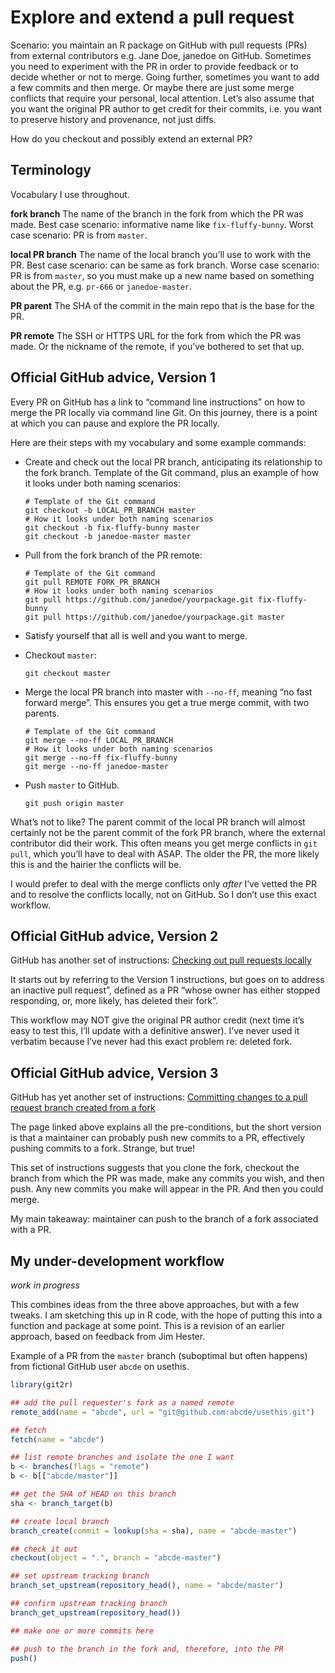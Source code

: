 # Explore and extend a pull request {#pr-extend}

Scenario: you maintain an R package on GitHub with pull requests (PRs) from
external contributors e.g. Jane Doe, janedoe on GitHub. Sometimes you need to
experiment with the PR in order to provide feedback or to decide whether or not
to merge. Going further, sometimes you want to add a few commits and then merge.
Or maybe there are just some merge conflicts that require your personal, local
attention. Let's also assume that you want the original PR author to get credit
for their commits, i.e. you want to preserve history and provenance, not just
diffs.

How do you checkout and possibly extend an external PR?

## Terminology

Vocabulary I use throughout.

**fork branch** The name of the branch in the fork from which the PR was made.
Best case scenario: informative name like `fix-fluffy-bunny`. Worst case
scenario: PR is from `master`.

**local PR branch** The name of the local branch you'll use to work with the PR.
Best case scenario: can be same as fork branch. Worse case scenario: PR is from
`master`, so you must make up a new name based on something about the PR, e.g.
`pr-666` or `janedoe-master`.

**PR parent** The SHA of the commit in the main repo that is the base for the
PR.

**PR remote** The SSH or HTTPS URL for the fork from which the PR was made. Or
the nickname of the remote, if you've bothered to set that up.

## Official GitHub advice, Version 1

Every PR on GitHub has a link to "command line instructions" on how to merge the
PR locally via command line Git. On this journey, there is a point at which you
can pause and explore the PR locally.

Here are their steps with my vocabulary and some example commands:

  * Create and check out the local PR branch, anticipating its relationship to
    the fork branch. Template of the Git command, plus an example of how it
    looks under both naming scenarios:

        # Template of the Git command
        git checkout -b LOCAL_PR_BRANCH master 
        # How it looks under both naming scenarios
        git checkout -b fix-fluffy-bunny master 
        git checkout -b janedoe-master master 
    
  * Pull from the fork branch of the PR remote:
        
        # Template of the Git command
        git pull REMOTE FORK_PR_BRANCH
        # How it looks under both naming scenarios
        git pull https://github.com/janedoe/yourpackage.git fix-fluffy-bunny
        git pull https://github.com/janedoe/yourpackage.git master
  
  * Satisfy yourself that all is well and you want to merge.
  * Checkout `master`:
  
        git checkout master
  
  * Merge the local PR branch into master with `--no-ff`, meaning "no fast forward merge". This ensures you get a true merge commit, with two parents.
  
        # Template of the Git command
        git merge --no-ff LOCAL_PR_BRANCH
        # How it looks under both naming scenarios
        git merge --no-ff fix-fluffy-bunny
        git merge --no-ff janedoe-master
  
  * Push `master` to GitHub.
  
        git push origin master
  
What's not to like? The parent commit of the local PR branch will almost
certainly not be the parent commit of the fork PR branch, where the external
contributor did their work. This often means you get merge conflicts in `git
pull`, which you'll have to deal with ASAP. The older the PR, the more likely
this is and the hairier the conflicts will be.

I would prefer to deal with the merge conflicts only *after* I've vetted the PR
and to resolve the conflicts locally, not on GitHub. So I don't use this exact
workflow.

## Official GitHub advice, Version 2

GitHub has another set of instructions: 
[Checking out pull requests locally](https://help.github.com/articles/checking-out-pull-requests-locally/)

It starts out by referring to the Version 1 instructions, but goes on to address
an inactive pull request", defined as a PR "whose owner has either stopped
responding, or, more likely, has deleted their fork".

This workflow may NOT give the original PR author credit (next time it's easy to
test this, I'll update with a definitive answer). I've never used it verbatim
because I've never had this exact problem re: deleted fork.

## Official GitHub advice, Version 3

GitHub has yet another set of instructions: 
[Committing changes to a pull request branch created from a fork](https://help.github.com/articles/committing-changes-to-a-pull-request-branch-created-from-a-fork/)

The page linked above explains all the pre-conditions, but the short version is
that a maintainer can probably push new commits to a PR, effectively pushing
commits to a fork. Strange, but true!

This set of instructions suggests that you clone the fork, checkout the branch
from which the PR was made, make any commits you wish, and then push. Any new
commits you make will appear in the PR. And then you could merge.

My main takeaway: maintainer can push to the branch of a fork associated with a
PR.

## My under-development workflow

*work in progress*

This combines ideas from the three above approaches, but with a few tweaks. I am
sketching this up in R code, with the hope of putting this into a function and
package at some point. This is a revision of an earlier approach, based on
feedback from Jim Hester.

Example of a PR from the `master` branch (suboptimal but often happens) from
fictional GitHub user `abcde` on usethis.

```r
library(git2r)

## add the pull requester's fork as a named remote
remote_add(name = "abcde", url = "git@github.com:abcde/usethis.git")

## fetch
fetch(name = "abcde")

## list remote branches and isolate the one I want
b <- branches(flags = "remote")
b <- b[["abcde/master"]]

## get the SHA of HEAD on this branch
sha <- branch_target(b)

## create local branch
branch_create(commit = lookup(sha = sha), name = "abcde-master")

## check it out
checkout(object = ".", branch = "abcde-master")

## set upstream tracking branch
branch_set_upstream(repository_head(), name = "abcde/master")

## confirm upstream tracking branch
branch_get_upstream(repository_head())

## make one or more commits here

## push to the branch in the fork and, therefore, into the PR
push()
```


